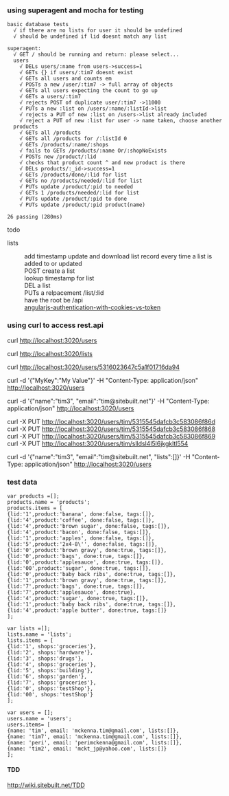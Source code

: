 ===using superagent and mocha for testing===
 basic database tests
   √ if there are no lists for user it should be undefined
   √ should be undefined if lid doesnt match any list

 superagent:
   √ GET / should be running and return: please select...
   users
     √ DELs users/:name from users->success=1
     √ GETs {} if users/:tim7 doesnt exist
     √ GETs all users and counts em
     √ POSTs a new /user/:tim7 -> full array of objects
     √ GETs all users expecting the count to go up
     √ GETs a users/:tim7
     √ rejects POST of duplicate user/:tim7 ->11000
     √ PUTs a new :list on /users/:name/:listId->list
     √ rejects a PUT of new :list on /users->list already included
     √ reject a PUT of new :list for user -> name taken, choose another
   products
     √ GETs all /products
     √ GETs all /products for /:listId 0
     √ GETs /products/:name/:shops
     √ fails to GETs /products/:name Or/:shopNoExists
     √ POSTs new /product/:lid
     √ checks that product count ^ and new product is there
     √ DELs products/:_id->success=1
     √ GETs /products/done/:lid for list
     √ GETs no /products/needed/:lid for list
     √ PUTs update /product/:pid to needed
     √ GETs 1 /products/needed/:lid for list
     √ PUTs update /product/:pid to done
     √ PUTs update /product/:pid product(name)


 26 passing (280ms)
todo

lists
:add timestamp update and download list record every time a list is added to or updated
:POST create a list
:lookup timestamp for list
:DEL a list
:PUTs a relpacement /list/:lid 
:have the root be /api
:[http://blog.auth0.com/2014/01/07/angularjs-authentication-with-cookies-vs-token/ angularjs-authentication-with-cookies-vs-token]
===using curl to access rest.api===
curl http://localhost:3020/users

curl http://localhost:3020/lists 

curl http://localhost:3020/users/5316023647c5a1f01716da94

curl -d '{"MyKey":"My Value"}' -H "Content-Type: application/json" http://localhost:3020/users

curl -d '{"name":"tim3", "email":"tim@sitebuilt.net"}' -H "Content-Type: application/json" http://localhost:3020/users

curl -X PUT http://localhost:3020/users/tim/5315545dafcb3c583086f86d
curl -X PUT http://localhost:3020/users/tim/5315545dafcb3c583086f868
curl -X PUT http://localhost:3020/users/tim/5315545dafcb3c583086f869
curl -X PUT http://localhost:3020/users/tim/slldsl4l5l6jkgkltl554

curl -d '{"name":"tim3", "email":"tim@sitebuilt.net", "lists":[]}' -H "Content-Type: application/json" http://localhost:3020/users

===test data===
<pre>
var products =[];
products.name = 'products';
products.items = [   
{lid:'1',product:'banana', done:false, tags:[]},
{lid:'4',product:'coffee', done:false, tags:[]},
{lid:'4',product:'brown sugar', done:false, tags:[]},
{lid:'4',product:'bacon', done:false, tags:[]},
{lid:'1',product:'apples', done:false, tags:[]},
{lid:'5',product:'2x4-8\'', done:false, tags:[]},
{lid:'0',product:'brown gravy', done:true, tags:[]},
{lid:'0',product:'bags', done:true, tags:[]},
{lid:'0',product:'applesauce', done:true, tags:[]},
{lid:'00',product:'sugar', done:true, tags:[]},
{lid:'0',product:'baby back ribs', done:true, tags:[]},
{lid:'1',product:'brown gravy', done:true, tags:[]},
{lid:'7',product:'bags', done:true, tags:[]},
{lid:'7',product:'applesauce', done:true},
{lid:'4',product:'sugar', done:true, tags:[]},
{lid:'1',product:'baby back ribs', done:true, tags:[]},
{lid:'4',product:'apple butter', done:true, tags:[]}
];

var lists =[];
lists.name = 'lists';
lists.items = [
{lid:'1', shops:'groceries'},
{lid:'2', shops:'hardware'},
{lid:'3', shops:'drugs'},
{lid:'4', shops:'groceries'},
{lid:'5', shops:'building'},
{lid:'6', shops:'garden'},
{lid:'7', shops:'groceries'},
{lid:'0', shops:'testShop'},
{lid:'00', shops:'testShop'}
];

var users = [];
users.name = 'users';
users.items= [
{name: 'tim', email: 'mckenna.tim@gmail.com', lists:[]},
{name: 'tim7', email: 'mckenna.tim@gmail.com', lists:[]},
{name: 'peri', email: 'perimckenna@gmail.com', lists:[]},
{name: 'tim2', email: 'mckt_jp@yahoo.com', lists:[]}
];

</pre>

====TDD====
http://wiki.sitebuilt.net/TDD

